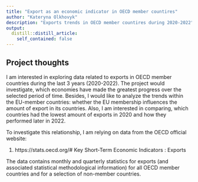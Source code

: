 ```yaml
---
title: "Export as an economic indicator in OECD member countires"
author: "Kateryna Olkhovyk"
description: "Exports trends in OECD member countires during 2020-2022"
output:
  distill::distill_article:
    self_contained: false
---
```



## Project thoughts



I am interested in exploring data related to exports in OECD member countries during the last 3 years (2020-2022). The project would investigate, which economies have made the greatest progress over the selected period of time. Besides, I would like to analyze the trends within the EU-member countries: whether the EU membership influences the amount of export in its countries. Also, I am interested in comparing, which countries had the lowest amount of exports in 2020 and how they performed later in 2022. 

To investigate this relationship, I am relying on data from the OECD official website:

1. https://stats.oecd.org/# Key Short-Term Economic Indicators  : Exports

The data contains monthly and quarterly statistics for exports (and associated statistical methodological information) for all OECD member countries and for a selection of non-member countries.



